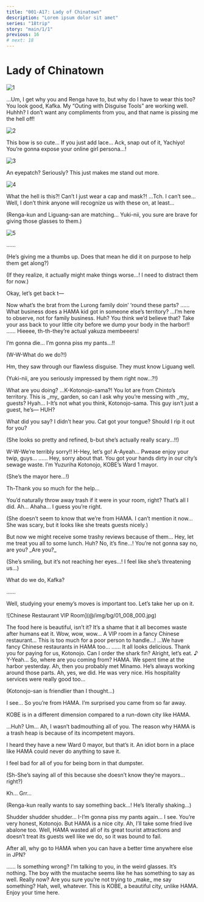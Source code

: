```yaml
---
title: "001-A17: Lady of Chinatown"
description: "Lorem ipsum dolor sit amet"
series: "18trip"
story: "main/1/1"
previous: 16
# next: 18
---
```



# Lady of Chinatown

<Divider loc="KOBE - Nankinmachi" />

![1](1.jpg)

<Bubble character="Kafka">
…Um, I get why you and Renga have to, but why do I have to wear this too?
</Bubble>

<Bubble character="Yukikaze">
You look good, Kafka. My “Outing with <Name first /> Disguise Tools” are working well.
</Bubble>

<Bubble character="Kafka">
Huhhh? I don’t want any compliments from you, and that name is pissing me the hell off!
</Bubble>

![2](2.jpg)

<Bubble character="Yachiyo">
This bow is so cute… If you just add lace… Ack, snap out of it, Yachiyo! You’re gonna expose your online girl persona…!
</Bubble>

![3](3.jpg)

<Bubble character="Ten">
An eyepatch? Seriously? This just makes me stand out more.
</Bubble>

![4](4.jpg)

<Bubble character="Renga">
What the hell is this?! Can’t I just wear a cap and mask?!
</Bubble>

<Bubble character="Liguang">
…Tch. I can’t see…
</Bubble>

<Bubble mc>
Well, I don’t think anyone will recognize us with these on, at least…

<p class="t">(Renga-kun and Liguang-san are matching… Yuki-nii, you sure are brave for giving those glasses to them.)</p>
</Bubble>

![5](5.jpg)

<Bubble character="Yukikaze">
……
</Bubble>

<Bubble mc>
<p class="t">(He’s giving me a thumbs up. Does that mean he did it on purpose to help them get along?)</p>

<p class="t">(If they realize, it actually might make things worse…! I need to distract them for now.)</p>

Okay, let’s get back t&NoBreak;—
</Bubble>

<Bubble character="Mafia Member A">
Now what’s the brat from the Lurong family doin’ ‘round these parts?
</Bubble>

<Bubble character="Liguang">
……
</Bubble>

<Bubble character="Mafia Member B">
What business does a HAMA kid got in someone else’s territory?
</Bubble>

<Bubble character="Liguang">
…I’m here to observe, not for family business.
</Bubble>

<Bubble character="Mafia Member A">
Huh? You think we’d believe that? Take your ass back to your little city before we dump your body in the harbor!!
</Bubble>

<Bubble character="Liguang">
……
</Bubble>

<Bubble character="Yachiyo">
Hieeee, th-th-they’re actual yakuza membeeers!

I’m gonna die… I’m gonna piss my pants…!!
</Bubble>

<Bubble mc>
<p class="t">(W-W-What do we do?!)</p>
</Bubble>

<Bubble character="Yukikaze">
Hm, they saw through our flawless disguise. They must know Liguang well.
</Bubble>

<Bubble mc>
<p class="t">(Yuki-nii, are you seriously impressed by them right now…?!)</p>
</Bubble>

<Bubble character="Kotonojo" name="???">
What are you doing?
</Bubble>

<Bubble character="Mafia Member A">
…K-Kotonojo-sama?!
</Bubble>

<Bubble character="Kotonojo">
You lot are from Chinto’s territory. This is _my_ garden, so can I ask why you’re messing with _my_ guests?
</Bubble>

<Bubble character="Mafia Member B">
Hyah… I-It’s not what you think, Kotonojo-sama. This guy isn’t just a guest, he’s&NoBreak;—
</Bubble>

<Bubble character="Kotonojo">
HUH?

What did you say? I didn’t hear you. Cat got your tongue? Should I rip it out for you?
</Bubble>

<Bubble mc>
<p class="t">(She looks so pretty and refined, b-but she’s actually really scary…!!)</p>
</Bubble>

<Bubble character="Mafia Member A">
W-W-We’re terribly sorry!! H-Hey, let’s go!
</Bubble>

<Bubble character="Mafia Member B">
A-Ayeah… Pwease enjoy your twip, guys…
</Bubble>

<Bubble character="Liguang">
……
</Bubble>

<Bubble character="Kotonojo">
Hey, sorry about that. You got your hands dirty in our city’s sewage waste. I’m Yuzuriha Kotonojo, KOBE’s Ward 1 mayor.
</Bubble>

<Bubble mc>
<p class="t">(She’s the mayor here…!)</p>

Th-Thank you so much for the help…
</Bubble>

<Bubble character="Kotonojo">
You’d naturally throw away trash if it were in your room, right? That’s all I did.
</Bubble>

<Bubble mc>
Ah… Ahaha… I guess you’re right.

<p class="t">(She doesn’t seem to know that we’re from HAMA. I can’t mention it now… She was scary, but it looks like she treats guests nicely.)</p>
</Bubble>

<Bubble character="Kotonojo">
But now we might receive some trashy reviews because of them… Hey, let me treat you all to some lunch.
</Bubble>

<Bubble mc>
Huh? No, it’s fine…!
</Bubble>

<Bubble character="Kotonojo">
You’re not gonna say no, are you? _Are you?_
</Bubble>

<Bubble mc>
<p class="t">(She’s smiling, but it’s not reaching her eyes…! I feel like she’s threatening us…)</p>

What do we do, Kafka?
</Bubble>

<Bubble character="Kafka">
……

Well, studying your enemy’s moves is important too. Let’s take her up on it.
</Bubble>

<Divider loc="KOBE - Chinese Restaurant VIP Room" />

<p class="bg">![Chinese Restaurant VIP Room](@/img/bg/01_008_000.jpg)</p>

<Bubble character="Kotonojo">
The food here is beautiful, isn’t it? It’s a shame that it all becomes waste after humans eat it.
</Bubble>

<Bubble character="Yachiyo">
Wow, wow, wow… A VIP room in a fancy Chinese restaurant… This is too much for a poor person to handle…!
</Bubble>

<Bubble character="Renga">
…We have fancy Chinese restaurants in HAMA too…
</Bubble>

<Bubble character="Liguang">
……
</Bubble>

<Bubble character="Yukikaze">
It all looks delicious. Thank you for paying for us, Kotonojo.
</Bubble>

<Bubble character="Ten">
Can I order the shark fin?
</Bubble>

<Bubble character="Kafka">
Alright, let’s eat. ♪
</Bubble>

<Bubble mc>
Y-Yeah…
</Bubble>

<Bubble character="Kotonojo">
So, where are you coming from?
</Bubble>

<Bubble character="Yukikaze">
HAMA. We spent time at the harbor yesterday.
</Bubble>

<Bubble character="Kotonojo">
Ah, then you probably met Minamo. He’s always working around those parts.
</Bubble>

<Bubble mc>
Ah, yes, we did. He was very nice. His hospitality services were really good too…

<p class="t">(Kotonojo-san is friendlier than I thought…)</p>
</Bubble>

<Bubble character="Kotonojo">
I see… So you’re from HAMA. I’m surprised you came from so far away.

KOBE is in a different dimension compared to a run-down city like HAMA.
</Bubble>

<Bubble character="Renga">
…Huh?
</Bubble>

<Bubble mc>
Um…
</Bubble>

<Bubble character="Kotonojo">
Ah, I wasn’t badmouthing all of you. The reason why HAMA is a trash heap is because of its incompetent mayors.

I heard they have a new Ward 0 mayor, but that’s it. An idiot born in a place like HAMA could never do anything to save it.

I feel bad for all of you for being born in that dumpster.
</Bubble>

<Bubble mc>
<p class="t">(Sh-She’s saying all of this because she doesn’t know they’re mayors…right?)</p>
</Bubble>

<Bubble character="Renga">
Kh… Grr…
</Bubble>

<Bubble mc>
<p class="t">(Renga-kun really wants to say something back…! He’s literally shaking…)</p>
</Bubble>

<Bubble character="Yachiyo">
Shudder shudder shudder… I-I’m gonna piss my pants again…
</Bubble>

<Bubble character="Yukikaze">
I see. You’re very honest, Kotonojo. But HAMA is a nice city.
</Bubble>

<Bubble character="Ten">
Ah, I’ll take some fried live abalone too.
</Bubble>

<Bubble character="Kotonojo">
Well, HAMA wasted all of its great tourist attractions and doesn’t treat its guests well like we do, so it was bound to fail.

After all, why go to HAMA when you can have a better time anywhere else in JPN?
</Bubble>

<Bubble character="Liguang">
……
</Bubble>

<Bubble character="Kotonojo">
Is something wrong? I’m talking to you, in the weird glasses.
</Bubble>

<Bubble character="Liguang">
It’s nothing.
</Bubble>

<Bubble character="Kotonojo">
The boy with the mustache seems like he has something to say as well.
</Bubble>

<Bubble character="Kafka">
Really now? Are you sure you’re not trying to _make_ me say something?
</Bubble>

<Bubble character="Kotonojo">
Hah, well, whatever. This is KOBE, a beautiful city, unlike HAMA. Enjoy your time here.
</Bubble>
